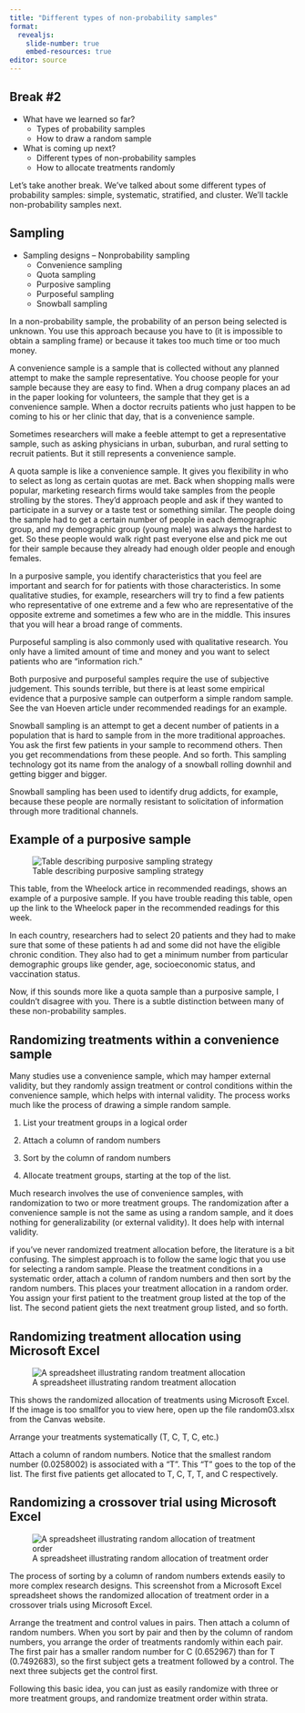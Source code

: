 ```yaml
---
title: "Different types of non-probability samples"
format: 
  revealjs:
    slide-number: true
    embed-resources: true
editor: source
---
```


## Break #2

* What have we learned so far?
  + Types of probability samples
  + How to draw a random sample
  
* What is coming up next?
  + Different types of non-probability samples
  + How to allocate treatments randomly
  
::: notes

Let's take another break. We've talked about some different types of probability samples: simple, systematic, stratified, and cluster. We'll tackle non-probability samples next.

:::

## Sampling 

* Sampling designs – Nonprobability sampling
	+ Convenience sampling
	+ Quota sampling
	+ Purposive sampling
	+ Purposeful sampling
  + Snowball sampling

::: notes

In a non-probability sample, the probability of an person being selected is unknown. You use this approach because you have to (it is impossible to obtain a sampling frame) or because it takes too much time or too much money.

A convenience sample is a sample that is collected without any planned attempt to make the sample representative. You choose people for your sample because they are easy to find. When a drug company places an ad in the paper looking for volunteers, the sample that they get is a convenience sample. When a doctor recruits patients who just happen to be coming to his or her clinic that day, that is a convenience sample.

Sometimes researchers will make a feeble attempt to get a representative sample, such as asking physicians in urban, suburban, and rural setting to recruit patients. But it still represents a convenience sample.

A quota sample is like a convenience sample. It gives you flexibility in who to select as long as certain quotas are met. Back when shopping malls were popular, marketing research firms would take samples from the people strolling by the stores. They'd approach people and ask if they wanted to participate in a survey or a taste test or something similar. The people doing the sample had to get a certain number of people in each demographic group, and my demographic group (young male) was always the hardest to get. So these people would walk right past everyone else and pick me out for their sample because they already had enough older people and enough females.

In a purposive sample, you identify characteristics that you feel are important and search for for patients with those characteristics. In some qualitative studies, for example, researchers will try to find a few patients who representative of one extreme and a few who are representative of the opposite extreme and sometimes a few who are in the middle. This insures that you will hear a broad range of comments.

Purposeful sampling is also commonly used with qualitative research. You only have a limited amount of time and money and you want to select patients who are "information rich."

Both purposive and purposeful samples require the use of subjective judgement. This sounds terrible, but there is at least some empirical evidence that a purposive sample can outperform a simple random sample. See the van Hoeven article under recommended readings for an example. 

Snowball sampling is an attempt to get a decent number of patients in a population that is hard to sample from in the more traditional approaches. You ask the first few patients in your sample to recommend others. Then you get recommendations from these people. And so forth. This sampling technology got its name from the analogy of a snowball rolling downhil and getting bigger and bigger.

Snowball sampling has been used to identify drug addicts, for example, because these people are normally resistant to solicitation of information through more traditional channels.

:::

## Example of a purposive sample

![Table describing purposive sampling strategy](images/purposive-sampling-strategy.png)

::: notes

This table, from the Wheelock artice in recommended readings, shows an example of a purposive sample. If you have trouble reading this table, open up the link to the Wheelock paper in the recommended readings for this week.

In each country, researchers had to select 20 patients and they had to make sure that some of these patients h ad and some did not have the eligible chronic condition. They also had to get a minimum number from particular demographic groups like gender, age, socioeconomic status, and vaccination status.

Now, if this sounds more like a quota sample than a purposive sample, I couldn't disagree with you. There is a subtle distinction between many of these non-probability samples.

:::

## Randomizing treatments within a convenience sample

Many studies use a convenience sample, which may hamper external validity, but they randomly assign treatment or control conditions within the convenience sample, which helps with internal validity. The process works much like the process of drawing a simple random sample.

1. List your treatment groups in a logical order

2. Attach a column of random numbers

3. Sort by the column of random numbers

4. Allocate treatment groups, starting at the top of the list.

::: notes

Much research involves the use of convenience samples, with randomization to two or more treatment groups. The randomization after a convenience sample is not the same as using a random sample, and it does nothing for generalizability (or external validity). It does help with internal validity.

if you've never randomized treatment allocation before, the literature is a bit confusing. The simplest approach is to follow the same logic that you use for selecting a random sample. Please the treatment conditions in a systematic order, attach a column of random numbers and then sort by the random numbers. This places your treatment allocation in a random order. You assign your first patient to the treatment group listed at the top of the list. The second patient giets the next treatment group listed, and so forth.

:::

## Randomizing treatment allocation using Microsoft Excel

![A spreadsheet illustrating random treatment allocation](images/random-03.png)

::: notes

This shows the randomized allocation of treatments using Microsoft Excel. If the image is too smallfor you to view here, open up the file random03.xlsx from the Canvas website.

Arrange your treatments systematically (T, C, T, C, etc.)

Attach a column of random numbers. Notice that the smallest random number (0.0258002) is associated with a "T". This "T" goes to the top of the list. The first five patients get allocated to T, C, T, T, and C respectively.

:::

## Randomizing a crossover trial using Microsoft Excel

![A spreadsheet illustrating random allocation of treatment order](images/random-04.png)

::: notes

The process of sorting by a column of random numbers extends easily to more complex research designs. This screenshot from a Microsoft Excel spreadsheet shows the randomized allocation of treatment order in a crossover trials using Microsoft Excel.

Arrange the treatment and control values in pairs. Then attach a column of random numbers. When you sort by pair and then by the column of random numbers, you arrange the order of treatments randomly within each pair. The first pair has a smaller random number for C (0.652967) than for T (0.7492683), so the first subject gets a treatment followed by a control. The next three subjects get the control first.

Following this basic idea, you can just as easily randomize with three or more treatment groups, and randomize treatment order within strata.

:::

